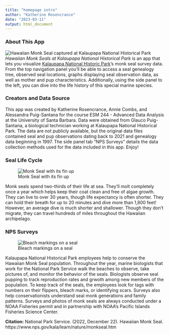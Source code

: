 ```yaml
---
title: "homepage intro"
author: "Katherine Rosencrance"
date: "2023-03-11"
output: html_document
---
```

### About This App

![Hawaiian Monk Seal captured at Kalaupapa National Historical Park](www/kala_2.jpeg)
*Hawaiian Monk Seals at Kalaupapa National Historical Park* is an app that lets you visualize [Kalaupapa National Historic Park](https://www.nps.gov/kala/index.htm)'s monk seal survey data. From the top navigation panel you'll be able to access a seal genealogy tree, observed seal locations, graphs displaying seal observation data, as well as mother and pup characteristics. Additionally, using the side panel to the left, you can dive into the life history of this special marine species.

### Creators and Data Source


This app was created by Katherine Rosencrance, Annie Combs, and Alessandra Puig-Santana for the course ESM 244 - Advanced Data Analysis at the University of Santa Barbara. Data were obtained from Glauco Puig-Santana, a biological technician working at Kalaupapa National Historical Park. The data are not publicly available, but the original data files contained seal and pup observations dating back to 2021 and genealogy data beginning in 1997. The side panel tab "NPS Surveys" details the data collection methods used for the data included in this app. Enjoy!


### Seal Life Cycle
![Monk Seal with its fin up](www/kala_6.jpeg)

Monk seals spend two-thirds of their life at sea. They’ll molt completely once a year which helps keep their coat clean and free of algae growth. They can live to over 30 years, though life expectancy is often shorter. They can hold their breath for up to 20 minutes and dive more than 1,800 feet! However, an average dive is much shorter and shallower. Though they don’t migrate, they can travel hundreds of miles throughout the Hawaiian archipelago.

### NPS Surveys
![Bleach markings on a seal](www/kala_7.jpeg)

Kalaupapa National Historical Park employees help to conserve the Hawaiian Monk Seal population. Throughout the year, marine biologists that work for the National Park Service walk the beaches to observe, take pictures of, and monitor the behavior of the seals. Biologists observe seal pupping to track reproduction rates and grwoth among new members of the population. To keep track of the seals, the employees look for tags with numbers on their flippers, bleach marks, or identifying scars. Surveys also help conservationists understand seal monk generations and family patterns. Surveys and photos of monk seals are always conducted under a NOAA Fisheries permit and in partnership with NOAA’s Pacific Islands Fisheries Science Center.


**Citation:** National Park Service. (2022, December 22). Hawaiian Monk Seal. https://www.nps.gov/kala/learn/nature/monkseal.htm
